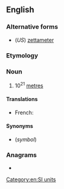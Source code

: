 {{also|zettamètre|zetta-metre}}
==English==

===Alternative forms===
* (''US'') [[zettameter]]

===Etymology===
{{prefix|en|zetta|metre}}

===Noun===
{{en-noun}}

# 10<sup>21</sup> [[metre]]s

====Translations====
{{trans-top|10^21 metres}}
* French: {{t+|fr|zettamètre|m}}
{{trans-mid}}
{{trans-bottom}}

====Synonyms====
* {{l|en|Zm}} (''symbol'')

===Anagrams===
* {{anagrams|en|zettameter}}

[[Category:en:SI units]]